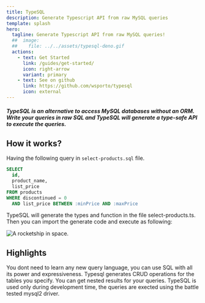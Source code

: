 ```yaml
---
title: TypeSQL
description: Generate Typescript API from raw MySQL queries
template: splash
hero:
  tagline: Generate Typescript API from raw MySQL queries!
  ##  image:
  ##    file: ../../assets/typesql-deno.gif
  actions:
    - text: Get Started
      link: /guides/get-started/
      icon: right-arrow
      variant: primary
    - text: See on github
      link: https://github.com/wsporto/typesql
      icon: external
---
```



##### TypeSQL is an alternative to access MySQL databases without an ORM. Write your queries in raw SQL and TypeSQL will generate a type-safe API to execute the queries.

## How it works?

Having the following query in `select-products.sql` file.

```sql
SELECT
  id,
  product_name,
  list_price
FROM products
WHERE discontinued = 0
  AND list_price BETWEEN :minPrice AND :maxPrice
```

TypeSQL will generate the types and function in the file select-products.ts. Then you can import the generate code and execute as following:

<img src={typesqldemo.src} alt="A rocketship in space." />

## Highlights

<CardGrid stagger>
  <Card title="Do not restrict the use of SQL">
    You dont need to learn any new query language, you can use SQL with all its
    power and expressiveness.
  </Card>
  <Card title="Automatic CRUD generation">
    Typesql generates CRUD operations for the tables you specify.
  </Card>
  <Card title="Support for nested query result">
    You can get nested results for your queries.
  </Card>
  <Card title="No runtime dependency">
    TypeSQL is used only during development time, the queries are exected using
    the battle tested mysql2 driver.
  </Card>
</CardGrid>
